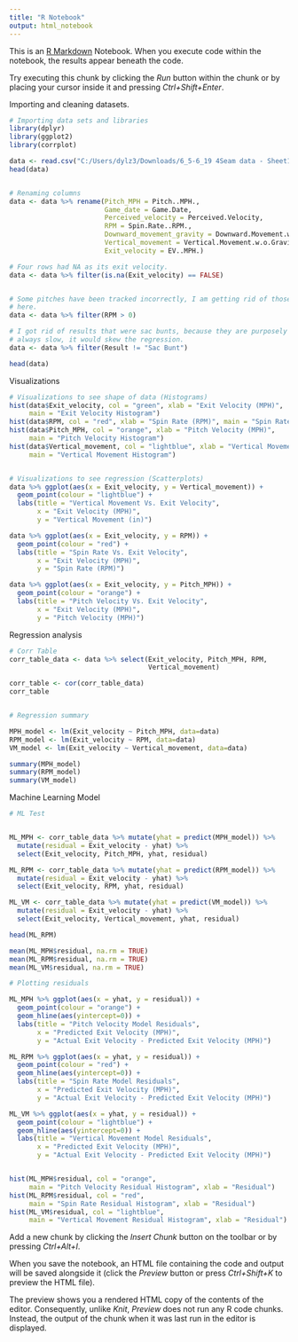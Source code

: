 ---
title: "R Notebook"
output: html_notebook
---

This is an [R Markdown](http://rmarkdown.rstudio.com) Notebook. When you execute code within the notebook, the results appear beneath the code. 

Try executing this chunk by clicking the *Run* button within the chunk or by placing your cursor inside it and pressing *Ctrl+Shift+Enter*. 





Importing and cleaning datasets. 

```{r}
# Importing data sets and libraries
library(dplyr)
library(ggplot2)
library(corrplot)

data <- read.csv("C:/Users/dylz3/Downloads/6_5-6_19 4Seam data - Sheet1.csv")
head(data)


# Renaming columns
data <- data %>% rename(Pitch_MPH = Pitch..MPH.,
                        Game_date = Game.Date,
                        Perceived_velocity = Perceived.Velocity,
                        RPM = Spin.Rate..RPM.,
                        Downward_movement_gravity = Downward.Movement.w..Gravity..in.,
                        Vertical_movement = Vertical.Movement.w.o.Gravity..in.,
                        Exit_velocity = EV..MPH.)

# Four rows had NA as its exit velocity. 
data <- data %>% filter(is.na(Exit_velocity) == FALSE)


# Some pitches have been tracked incorrectly, I am getting rid of those pitches
# here. 
data <- data %>% filter(RPM > 0)

# I got rid of results that were sac bunts, because they are purposely
# always slow, it would skew the regression. 
data <- data %>% filter(Result != "Sac Bunt")

head(data)
```



Visualizations
```{r}
# Visualizations to see shape of data (Histograms)
hist(data$Exit_velocity, col = "green", xlab = "Exit Velocity (MPH)",
     main = "Exit Velocity Histogram")
hist(data$RPM, col = "red", xlab = "Spin Rate (RPM)", main = "Spin Rate Histogram")
hist(data$Pitch_MPH, col = "orange", xlab = "Pitch Velocity (MPH)",
     main = "Pitch Velocity Histogram")
hist(data$Vertical_movement, col = "lightblue", xlab = "Vertical Movement (in)",
     main = "Vertical Movement Histogram")


# Visualizations to see regression (Scatterplots)
data %>% ggplot(aes(x = Exit_velocity, y = Vertical_movement)) + 
  geom_point(colour = "lightblue") +
  labs(title = "Vertical Movement Vs. Exit Velocity",
       x = "Exit Velocity (MPH)",
       y = "Vertical Movement (in)")

data %>% ggplot(aes(x = Exit_velocity, y = RPM)) + 
  geom_point(colour = "red") +
  labs(title = "Spin Rate Vs. Exit Velocity",
       x = "Exit Velocity (MPH)",
       y = "Spin Rate (RPM)")

data %>% ggplot(aes(x = Exit_velocity, y = Pitch_MPH)) + 
  geom_point(colour = "orange") +
  labs(title = "Pitch Velocity Vs. Exit Velocity",
       x = "Exit Velocity (MPH)",
       y = "Pitch Velocity (MPH)")
```

Regression analysis
```{r}
# Corr Table
corr_table_data <- data %>% select(Exit_velocity, Pitch_MPH, RPM,
                                   Vertical_movement)

corr_table <- cor(corr_table_data)
corr_table


# Regression summary

MPH_model <- lm(Exit_velocity ~ Pitch_MPH, data=data)
RPM_model <- lm(Exit_velocity ~ RPM, data=data)
VM_model <- lm(Exit_velocity ~ Vertical_movement, data=data)

summary(MPH_model)
summary(RPM_model)
summary(VM_model)
```


Machine Learning Model
```{r}
# ML Test


ML_MPH <- corr_table_data %>% mutate(yhat = predict(MPH_model)) %>%
  mutate(residual = Exit_velocity - yhat) %>% 
  select(Exit_velocity, Pitch_MPH, yhat, residual)

ML_RPM <- corr_table_data %>% mutate(yhat = predict(RPM_model)) %>%
  mutate(residual = Exit_velocity - yhat) %>% 
  select(Exit_velocity, RPM, yhat, residual)

ML_VM <- corr_table_data %>% mutate(yhat = predict(VM_model)) %>%
  mutate(residual = Exit_velocity - yhat) %>% 
  select(Exit_velocity, Vertical_movement, yhat, residual)

head(ML_RPM)

mean(ML_MPH$residual, na.rm = TRUE)
mean(ML_RPM$residual, na.rm = TRUE)
mean(ML_VM$residual, na.rm = TRUE)

# Plotting residuals

ML_MPH %>% ggplot(aes(x = yhat, y = residual)) +
  geom_point(colour = "orange") +
  geom_hline(aes(yintercept=0)) +
  labs(title = "Pitch Velocity Model Residuals",
       x = "Predicted Exit Velocity (MPH)",
       y = "Actual Exit Velocity - Predicted Exit Velocity (MPH)")

ML_RPM %>% ggplot(aes(x = yhat, y = residual)) +
  geom_point(colour = "red") +
  geom_hline(aes(yintercept=0)) +
  labs(title = "Spin Rate Model Residuals",
       x = "Predicted Exit Velocity (MPH)",
       y = "Actual Exit Velocity - Predicted Exit Velocity (MPH)")

ML_VM %>% ggplot(aes(x = yhat, y = residual)) +
  geom_point(colour = "lightblue") +
  geom_hline(aes(yintercept=0)) +
  labs(title = "Vertical Movement Model Residuals",
       x = "Predicted Exit Velocity (MPH)",
       y = "Actual Exit Velocity - Predicted Exit Velocity (MPH)")


hist(ML_MPH$residual, col = "orange", 
     main = "Pitch Velocity Residual Histogram", xlab = "Residual")
hist(ML_RPM$residual, col = "red", 
     main = "Spin Rate Residual Histogram", xlab = "Residual")
hist(ML_VM$residual, col = "lightblue", 
     main = "Vertical Movement Residual Histogram", xlab = "Residual")
```

Add a new chunk by clicking the *Insert Chunk* button on the toolbar or by pressing *Ctrl+Alt+I*.

When you save the notebook, an HTML file containing the code and output will be saved alongside it (click the *Preview* button or press *Ctrl+Shift+K* to preview the HTML file).

The preview shows you a rendered HTML copy of the contents of the editor. Consequently, unlike *Knit*, *Preview* does not run any R code chunks. Instead, the output of the chunk when it was last run in the editor is displayed.
